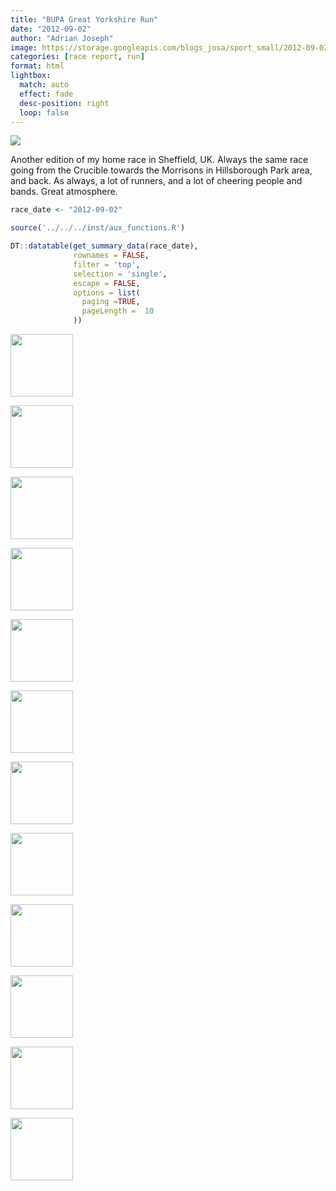 ```yaml
---
title: "BUPA Great Yorkshire Run"
date: "2012-09-02"
author: "Adrian Joseph"
image: https://storage.googleapis.com/blogs_josa/sport_small/2012-09-02_BUPA_GREAT_YORKSHIRE_RUN/img/00.png
categories: [race report, run]
format: html
lightbox:
  match: auto
  effect: fade
  desc-position: right
  loop: false
---
```


![](https://storage.googleapis.com/blogs_josa/sport_small/2012-09-02_BUPA_GREAT_YORKSHIRE_RUN/img/00.png)

Another edition of my home race in Sheffield, UK. Always the same race going from the Crucible towards the Morrisons in Hillsborough Park area, and back. As always, a lot of runners, and a lot of cheering people and bands. Great atmosphere.


```r
race_date <- "2012-09-02"

source('../../../inst/aux_functions.R')

DT::datatable(get_summary_data(race_date),
              rownames = FALSE,
              filter = 'top',
              selection = 'single',
              escape = FALSE,
              options = list(
                paging =TRUE,
                pageLength =  10
              ))
```

::: {layout-ncol=4}
![](https://storage.googleapis.com/blogs_josa/sport_small/2012-09-02_BUPA_GREAT_YORKSHIRE_RUN/img/00.png){ width="100" group="hi" }

![](https://storage.googleapis.com/blogs_josa/sport_small/2012-09-02_BUPA_GREAT_YORKSHIRE_RUN/img/01.png){ width="100" group="hi" }

![](https://storage.googleapis.com/blogs_josa/sport_small/2012-09-02_BUPA_GREAT_YORKSHIRE_RUN/img/02.png){ width="100" group="hi" }

![](https://storage.googleapis.com/blogs_josa/sport_small/2012-09-02_BUPA_GREAT_YORKSHIRE_RUN/img/GYRA0119-original.jpeg){ width="100" group="hi" }

![](https://storage.googleapis.com/blogs_josa/sport_small/2012-09-02_BUPA_GREAT_YORKSHIRE_RUN/img/GYRA2192-original.jpeg){ width="100" group="hi" }

![](https://storage.googleapis.com/blogs_josa/sport_small/2012-09-02_BUPA_GREAT_YORKSHIRE_RUN/img/GYRD1279-original.jpeg){ width="100" group="hi" }

![](https://storage.googleapis.com/blogs_josa/sport_small/2012-09-02_BUPA_GREAT_YORKSHIRE_RUN/img/GYRF1633-original.jpeg){ width="100" group="hi" }

![](https://storage.googleapis.com/blogs_josa/sport_small/2012-09-02_BUPA_GREAT_YORKSHIRE_RUN/img/GYRF1634-original.jpeg){ width="100" group="hi" }

![](https://storage.googleapis.com/blogs_josa/sport_small/2012-09-02_BUPA_GREAT_YORKSHIRE_RUN/img/GYRH1703-original.jpeg){ width="100" group="hi" }

![](https://storage.googleapis.com/blogs_josa/sport_small/2012-09-02_BUPA_GREAT_YORKSHIRE_RUN/img/GYRJ1115-original.jpeg){ width="100" group="hi" }

![](https://storage.googleapis.com/blogs_josa/sport_small/2012-09-02_BUPA_GREAT_YORKSHIRE_RUN/img/GYRJ1116-original.jpeg){ width="100" group="hi" }

![](https://storage.googleapis.com/blogs_josa/sport_small/2012-09-02_BUPA_GREAT_YORKSHIRE_RUN/img/GYRM0714-original.jpeg){ width="100" group="hi" }


:::

